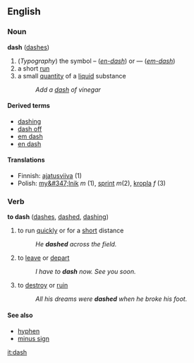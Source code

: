==English==
===Noun===
'''dash''' ([[dashes]])

#(''Typography'') the symbol – (''[[en-dash]]'') or — (''[[em-dash]]'')
#a short [[run]]
#a small [[quantity]] of a [[liquid]] substance
#: ''Add a [[dash]] of vinegar''

====Derived terms====
*[[dashing]]
*[[dash off]]
*[[em dash]]
*[[en dash]]

====Translations====
*Finnish: [[ajatusviiva]] (1)
*Polish: [[my&#347;lnik]] ''m'' (1), [[sprint]] ''m''(2), [[kropla]] ''f'' (3)

===Verb===
'''to dash''' ([[dashes]], [[dashed]], [[dashing]])

#to run [[quick]]ly or for a [[short]] distance
#:''He '''dashed''' across the field.''
#to [[leave]] or [[depart]]
#:''I have to '''dash''' now.  See you soon.''
#to [[destroy]] or [[ruin]]
#:''All his dreams were '''dashed''' when he broke his foot.''

====See also====
*[[hyphen]]
*[[minus sign]]

[[it:dash]]